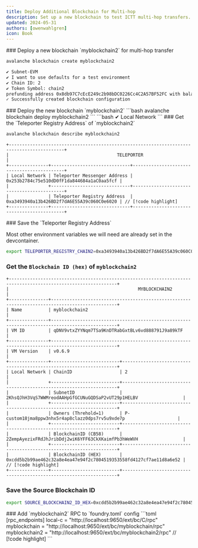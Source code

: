 ```yaml
---
title: Deploy Additional Blockchain for Multi-hop
description: Set up a new blockchain to test ICTT multi-hop transfers.
updated: 2024-05-31
authors: [owenwahlgren]
icon: Book
---
```


<Steps>
<Step>
### Deploy a new blockchain `myblockchain2` for multi-hop transfer

```bash
avalanche blockchain create myblockchain2
```
```bash
✔ Subnet-EVM
✔ I want to use defaults for a test environment
✔ Chain ID: 2
✔ Token Symbol: chain2
prefunding address 0x8db97C7cEcE249c2b98bDC0226Cc4C2A57BF52FC with balance 1000000000000000000000000
✓ Successfully created blockchain configuration
```
</Step>
<Step>
### Deploy the new blockchain `myblockchain2`
```bash
avalanche blockchain deploy myblockchain2
```
```bash
✔ Local Network
```
</Step>
<Step>
### Get the `Teleporter Registry Address` of `myblockchain2`

```bash
avalanche blockchain describe myblockchain2
```

```
+-------------------------------------------------------------------------------------------+
|                                         TELEPORTER                                        |
+---------------+------------------------------+--------------------------------------------+
| Local Network | Teleporter Messenger Address | 0x253b2784c75e510dD0fF1da844684a1aC0aa5fcf |
|               +------------------------------+--------------------------------------------+
|               | Teleporter Registry Address  | 0xa3493940a13b426BD2f7dA6E55A39c060C0e6020 | // [!code highlight]
+---------------+------------------------------+--------------------------------------------+
```
</Step>
<Step>
### Save the `Teleporter Registry Address`

Most other environment variables we will need are already set in the devcontainer.
```bash
export TELEPORTER_REGISTRY_CHAIN2=0xa3493940a13b426BD2f7dA6E55A39c060C0e6020
```
</Step>
<Step>

### Get the `Blockchain ID (hex)` of `myblockchain2`


```
+---------------------------------------------------------------------------------------------------------------+
|                                                 MYBLOCKCHAIN2                                                 |
+---------------+-----------------------------------------------------------------------------------------------+
| Name          | myblockchain2                                                                                 |
+---------------+-----------------------------------------------------------------------------------------------+
| VM ID         | qDNV9vtxZYYNqm7TSa9KnDTRabGxtBLv6vd888791J9a89kTF                                             |
+---------------+-----------------------------------------------------------------------------------------------+
| VM Version    | v0.6.9                                                                                        |
+---------------+--------------------------+--------------------------------------------------------------------+
| Local Network | ChainID                  | 2                                                                  |
|               +--------------------------+--------------------------------------------------------------------+
|               | SubnetID                 | 2KhsQJhH3VqS7WWMreodAAHpGfGCUNuGQDSaP2vUT29p1HELBV                 |
|               +--------------------------+--------------------------------------------------------------------+
|               | Owners (Threhold=1)      | P-custom18jma8ppw3nhx5r4ap8clazz0dps7rv5u9xde7p                    |
|               +--------------------------+--------------------------------------------------------------------+
|               | BlockchainID (CB58)      | 2ZempAyezixFRdJhJribDdj2wiK6YFF63CkXKaimfPb3hWeWVH                 |
|               +--------------------------+--------------------------------------------------------------------+
|               | BlockchainID (HEX)       | 0xcdd5b2b99ae462c32a8e4ea47e94f2c7804519353558fd4127cf7ae11d8a6e52 | // [!code highlight]
+---------------+--------------------------+--------------------------------------------------------------------+

```
</Step>
<Step>

### Save the Source Blockchain ID

```bash
export SOURCE_BLOCKCHAIN2_ID_HEX=0xcdd5b2b99ae462c32a8e4ea47e94f2c7804519353558fd4127cf7ae11d8a6e52
```

</Step>

<Step>
### Add `myblockchain2` RPC to `foundry.toml` config
```toml
[rpc_endpoints]
local-c = "http://localhost:9650/ext/bc/C/rpc"
myblockchain = "http://localhost:9650/ext/bc/myblockchain/rpc"
myblockchain2 = "http://localhost:9650/ext/bc/myblockchain2/rpc" // [!code highlight]
```
</Step>
</Steps>